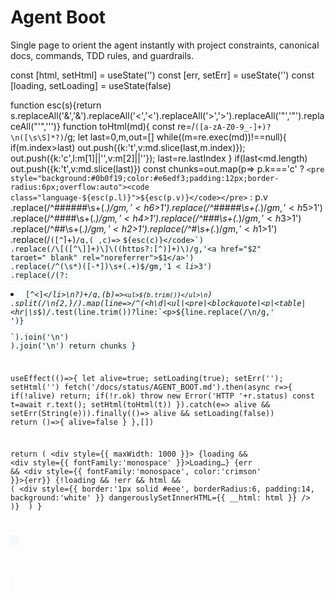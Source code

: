 

# Agent Boot

Single page to orient the agent instantly with project constraints, canonical docs, commands, TDD rules, and guardrails.

<Meta title="Docs/Agent Boot" />

  const [html, setHtml] = useState('')
  const [err, setErr] = useState('')
  const [loading, setLoading] = useState(false)

  function esc(s){return s.replaceAll('&','&amp;').replaceAll('<','&lt;').replaceAll('>','&gt;').replaceAll('"','&quot;').replaceAll("'",'&#39;')}
  function toHtml(md){
    const re=/```([a-zA-Z0-9_-]+)?\n([\s\S]*?)```/g; let last=0,m,out=[]
    while((m=re.exec(md))!==null){ if(m.index>last) out.push({k:'t',v:md.slice(last,m.index)}); out.push({k:'c',l:m[1]||'',v:m[2]||''}); last=re.lastIndex }
    if(last<md.length) out.push({k:'t',v:md.slice(last)})
    const chunks=out.map(p=> p.k==='c'
      ? `<pre style="background:#0b0f19;color:#e6edf3;padding:12px;border-radius:6px;overflow:auto"><code class="language-${esc(p.l)}">${esc(p.v)}</code></pre>`
      : p.v
        .replace(/^######\s+(.*)$/gm,'<h6>$1</h6>').replace(/^#####\s+(.*)$/gm,'<h5>$1</h5>')
        .replace(/^####\s+(.*)$/gm,'<h4>$1</h4>').replace(/^###\s+(.*)$/gm,'<h3>$1</h3>')
        .replace(/^##\s+(.*)$/gm,'<h2>$1</h2>').replace(/^#\s+(.*)$/gm,'<h1>$1</h1>')
        .replace(/`([^`]+)`/g,(_,c)=>`<code style="background:#f6f8fa;padding:2px 4px;border-radius:4px">${esc(c)}</code>`)
        .replace(/\[([^\]]+)\]\((https?:[^)]+)\)/g,'<a href="$2" target="_blank" rel="noreferrer">$1</a>')
        .replace(/^(\s*)([-*])\s+(.+)$/gm,'$1<li>$3</li>')
        .replace(/(?:<li>[^<]*<\/li>\n?)+/g,(b)=>`<ul>${b.trim()}</ul>\n`)
        .split(/\n{2,}/).map(line=>/^(<h\d|<ul|<pre|<blockquote|<p|<table|<hr|\s*$)/.test(line.trim())?line:`<p>${line.replace(/\n/g,'<br/>')}</p>`).join('\n')
    ).join('\n')
    return chunks
  }

  useEffect(()=>{
    let alive=true; setLoading(true); setErr(''); setHtml('')
    fetch('/docs/status/AGENT_BOOT.md').then(async r=>{
      if(!alive) return; if(!r.ok) throw new Error('HTTP '+r.status)
      const t=await r.text(); setHtml(toHtml(t))
    }).catch(e=> alive && setErr(String(e))).finally(()=> alive && setLoading(false))
    return ()=>{ alive=false }
  },[])

  return (
    <div style={{ maxWidth: 1000 }}>
      {loading && <div style={{ fontFamily:'monospace' }}>Loading…</div>}
      {err && <div style={{ fontFamily:'monospace', color:'crimson' }}>{err}</div>}
      {!loading && !err && html && (
        <div style={{ border:'1px solid #eee', borderRadius:6, padding:14, background:'white' }} dangerouslySetInnerHTML={{ __html: html }} />
      )}
    </div>
  )
}

<Canvas>
  <AgentBootDoc />
</Canvas>

<LastUpdated file="docs/status/AGENT_BOOT.md" />

